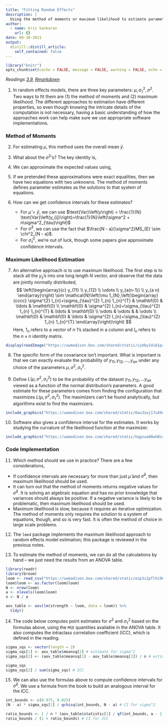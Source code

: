```yaml
---
title: "Fitting Random Effects"
description: |
  Using the method of moments or maximum likelihood to estimate parameters
author:
  - name: Kris Sankaran
    url: {}
date: 09-30-2021
output:
  distill::distill_article:
    self_contained: false
---
```


```r
library("knitr")
opts_chunk$set(cache = FALSE, message = FALSE, warning = FALSE, echo = FALSE)
```

_Readings [3.9](https://www.wiley.com/en-us/Design+and+Analysis+of+Experiments%2C+10th+Edition-p-9781119492443#content-section), [Rmarkdown](https://github.com/krisrs1128/stat424_f21/blob/main/_posts/2021-08-03-week4-2/week4-2.Rmd)_

1. In random effects models, there are three key parameters: $\mu,
\sigma^2_{\tau}, \sigma^2$. Two ways to fit them are (1) the method of moments
and (2) maximum likelihood. The different approaches to estimation have
different properties, so even though knowing the intricate details of the
computation is not necessary, having a basic understanding of how the approaches
work can help make sure we use appropriate software implementations.

### Method of Moments

2. For estimating $\mu$, this method uses the overall mean $\bar{y}$.

3. What about the $\sigma^2$’s? The key identity is,
\begin{align*}
\mathbf{E}\left[MS_{\text{treatments}}\right] &= \sigma^2 + n \sigma_{\tau}^2 \\
\mathbf{E}\left[MS_{E}\right] &= \sigma^2
\end{align*}

4. We can approximate the expected values using,
\begin{align*}
MS_{\text{treatment}} \approx \sigma^2 + n \sigma_{\tau}^2 \\
MS_{E} \approx \sigma^2
\end{align*}

5. If we pretended these approximations were exact equalities, then we have two
equations with two unknowns. The method of moments defines parameter estimates
as the solutions to that system of equations.
\begin{align}
\hat{\sigma}^2 &= MS_{E} \\
\hat{\sigma}^2_{\tau} &= \frac{1}{n}\left[MS_{\text{treatment}} - MS_{E}\right]
\end{align}

6. How can we get confidence intervals for these estimates?
    * For $\hat{\mu} = \bar{y}$, we can use $\text{Var}\left(y\right) = \frac{1}{N} \text{Var}\left(y_{ij}\right)=\frac{1}{N}\left(\sigma^2 + n\sigma^2_{\tau}\right)$
    * For $\hat{\sigma}^2$, we can use the fact that $\frac{N - a}{\sigma^2}MS_{E} \sim \chi^2_{N - a}$.
    * For $\hat{\sigma}^2_{\tau}$, we’re out of luck, though some papers give
    approximate confidence intervals.

### Maximum Likelihood Estimation

7. An alternative approach is to use maximum likelihood. The first step is to
stack all the $y_{ij}$’s into one long length $N$ vector, and observe that the
data are jointly normally distributed,
$$
\left(\begin{array}{c}
y_{11} \\
y_{12} \\
\vdots \\
y_{a(n-1)} \\
y_{a n}
\end{array}\right) \sim \mathcal{N}\left(\mu 1_{N},\left(\begin{array}{cccc}
\sigma^{2} I_{n}+\sigma_{\tau}^{2} 1_{n} 1_{n}^{T} & \mathbf{0} & \ldots & \mathbf{0} \\
\mathbf{0} & \sigma^{2} I_{n}+\sigma_{\tau}^{2} 1_{n} 1_{n}^{T} & \ldots & \mathbf{0} \\
\vdots & \vdots & & \vdots \\
\mathbf{0} & \mathbf{0} & \ldots & \sigma^{2} I_{n}+\sigma_{\tau}^{2} 1_{n} 1_{n}^{T}
\end{array}\right)\right)
$$
  Here, $1_{n}$ refers to a vector of $n$ 1's stacked in a column and $I_{n}$
  refers to the $n\times n$ identity matrix.

```r
display(readImage("https://uwmadison.box.com/shared/static/ujmby14i61prsex43i6drsgpgsu9lvjq.png"))
```


8. The specific form of the covariance isn’t important. What is important is
that we can exactly evaluate the probability of $y_{11}, y_{12},\dots, y_{an}$ under
any choice of the parameters $\mu, \sigma^2, \sigma^2_{\tau}$.

9. Define $L(\mu, \sigma^2, \sigma^2_{\tau})$ to be the probability of the
dataset $y_{11}, y_{12}, \dots y_{an}$ viewed as a function of the normal
distribution’s parameters. A good estimate for these parameters comes from
finding the configuration that maximizes $L\left(\mu, \sigma^2,
\sigma^2_{\tau}\right)$. The maximizers can’t be found analytically, but
algorithms exist to find the maximizers.

```r
include_graphics("https://uwmadison.box.com/shared/static/0au3iwj17u49ueqor5djqg58rensvmqo.png")
```

10. Software also gives a confidence interval for the estimates. It works by
studying the curvature of the likelihood function at the maximizer.

```r
include_graphics("https://uwmadison.box.com/shared/static/kqgsua08wh8n2h6zhssbmxf4byldcq2o.png")
```

### Code Implementation

11. Which method should we use in practice? There are a few considerations,
  * If confidence intervals are necessary for more than just $\hat{\mu}$ and
  $\hat{\sigma}^2$, then maximum likelihood should be used.
  * It can turn out that the method of moments returns negative values for
  $\hat{\sigma}^2$. It is solving an algebraic equation and has no prior
  knowledge that variances should always be positive. If a negative variance is
  likely to be problematic, then maximum likelihood should be used.
  * Maximum likelihood is slow, because it requires an iterative
  optimization. The method of moments only requires the solution to a system of
  equations, though, and so is very fast. It is often the method of choice in
  large scale problems.
  
12. The `lme4` package implements the maximum likelihood approach to random
effects model estimation; this package is reviewed in the previous notes.

13. To estimate the method of moments, we can do all the calculations by hand --
we just need the results from an ANOVA table.

```r
library(readr)
library(broom)
loom <- read_csv("https://uwmadison.box.com/shared/static/ezp3i2pflhi96si7u6rfn3dg3lb5cl3z.csv")
loom$loom <- as.factor(loom$loom)
N <- nrow(loom)
a <- nlevels(loom$loom)
n <- N / a

aov_table <- aov(lm(strength ~ loom, data = loom)) %>%
  tidy()
```

14. The code below computes point estimates for $\sigma^2$ and $\sigma_{\tau}^2$
based on the formulas above, using the `MSE` quantities available in the ANOVA
table. It also computes the intraclass correlation coefficient (ICC), which is
defined in the reading.

```r
sigma_sqs <- vector(length = 2)
sigma_sqs[1] <- aov_table$meansq[2] # estimate for sigma^2
sigma_sqs[2] <- (aov_table$meansq[1] - aov_table$meansq[2]) / n # estimate for sigma^2_tau

sigma_sqs
sigma_sqs[2] / sum(sigma_sqs) # ICC
```

15. We can also use the formulas above to compute confidence intervals for
$\hat{\sigma}^2$. We use a formula from the book to build an analogous interval
for the ICC.

```r
int_bounds <- c(0.975, 0.025)
(N - a) * sigma_sqs[1] / qchisq(int_bounds, N - a) # CI for sigma^2

ratio_bounds <- 1 / n * (aov_table$statistic[1] / qf(int_bounds, a - 1, N - a) - 1)
ratio_bounds / (1 + ratio_bounds) # CI for ICC
```

